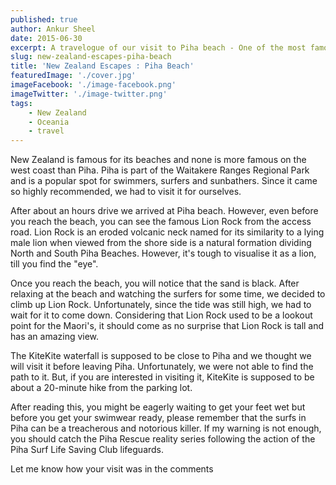 ```yaml
---
published: true
author: Ankur Sheel
date: 2015-06-30
excerpt: A travelogue of our visit to Piha beach - One of the most famous beaches on the west coast of New Zealand.
slug: new-zealand-escapes-piha-beach
title: 'New Zealand Escapes : Piha Beach'
featuredImage: './cover.jpg'
imageFacebook: './image-facebook.png'
imageTwitter: './image-twitter.png'
tags:
    - New Zealand
    - Oceania
    - travel
---
```


New Zealand is famous for its beaches and none is more famous on the west coast than Piha. Piha is part of the Waitakere
Ranges Regional Park and is a popular spot for swimmers, surfers and sunbathers. Since it came so highly recommended, we
had to visit it for ourselves.

<ImageGallery relativeDirectory={props.path} subDirectory="gallery1" />

After about an hours drive we arrived at Piha beach. However, even before you reach the beach, you can see the famous
Lion Rock from the access road. Lion Rock is an eroded volcanic neck named for its similarity to a lying male lion when
viewed from the shore side is a natural formation dividing North and South Piha Beaches. However, it's tough to
visualise it as a lion, till you find the "eye".

<ImageGallery relativeDirectory={props.path} subDirectory="gallery2" />

Once you reach the beach, you will notice that the sand is black. After relaxing at the beach and watching the surfers
for some time, we decided to climb up Lion Rock. Unfortunately, since the tide was still high, we had to wait for it to
come down. Considering that Lion Rock used to be a lookout point for the Maori's, it should come as no surprise that
Lion Rock is tall and has an amazing view.

<ImageGallery relativeDirectory={props.path} subDirectory="gallery3" />

The KiteKite waterfall is supposed to be close to Piha and we thought we will visit it before leaving Piha.
Unfortunately, we were not able to find the path to it. But, if you are interested in visiting it, KiteKite is supposed
to be about a 20-minute hike from the parking lot.

<ImageGallery relativeDirectory={props.path} subDirectory="gallery4" />

After reading this, you might be eagerly waiting to get your feet wet but before you get your swimwear ready, please
remember that the surfs in Piha can be a treacherous and notorious killer. If my warning is not enough, you should catch
the Piha Rescue reality series following the action of the Piha Surf Life Saving Club lifeguards.

Let me know how your visit was in the comments
